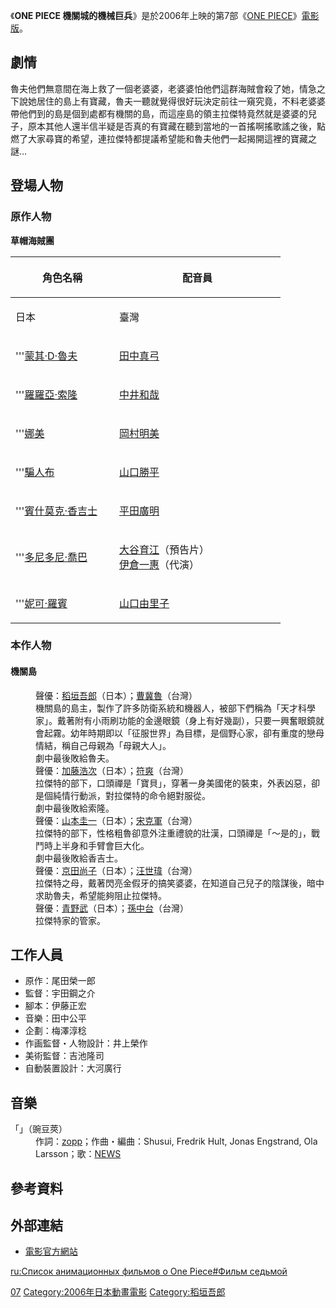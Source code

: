 {{noteTA|G1=OnePiece}}
{{電影資訊框
| 片名     = 航海王 機關城的機械巨兵
| 電影原名 = {{lang|ja|ONE PIECE THE MOVIE カラクリ城のメカ巨兵}}
| 圖像     = ONE PIECE THE MOVIE カラクリ城のメカ巨兵.jpg
| 圖像大小 = 
| 圖像說明 = 
| 片名表記 = 
| 副標題   = 
| 導演     = [[宇田鋼之介|宇田鋼之介]]
| 監製     = 
| 製片     = 
| 編劇     = [[伊藤正宏|伊藤正宏]]
| 劇本     = 
| 故事     = 
| 原著     = {{Based on|[[ONE_PIECE|ONE PIECE]]|[[尾田榮一郎|尾田榮一郎]]}}
| 旁白     =
| 統籌     = 
| 主演     = {{Plainlist|
* [[田中真弓|田中真弓]]
* [[中井和哉|中井和哉]]
* [[岡村明美|岡村明美]]
* [[山口勝平|山口勝平]]
* [[平田廣明|平田廣明]]
* [[大谷育江|大谷育江]]
* [[山口由里子|山口由里子]]
* '''來賓聲優'''
* [[稻垣吾郎|稻垣吾郎]]
}}
| 配樂     = [[田中公平|田中公平]]
| 主題曲   = [[NEWS|NEWS]]「{{lang|ja|サヤエンドウ}}」
| 片尾曲   = 
| 攝影     = 高橋基<br>大西弘悟
| 剪輯     = 後藤正浩
| 音效     = 渡邊繪里奈
| 製片商   = [[東映動畫|東映動畫]]
| 片長     = 95分鐘
| 產地     = {{JPN}}
| 語言     = [[日語|日語]]
| 上映日期 = {{flagicon|Japan}} 2006年3月4日<br>{{flagicon|Taiwan}} 2007年9月21日
| 發行商   = {{flagicon|Japan}} [[東映|東映]]<br>{{flagicon|Taiwan}} [[木棉花國際|木棉花國際]]
| 發行日期 = 
| 公映許可 = [[東映|東映]]
| 預算     = 
| 票房     = {{flagicon|Japan}} 9億日圓<ref>{{Cite journal |year = 2007|script-title=ja: 2006年 日本映画・外国映画 業界総決算 経営/製作/配給/興行のすべて |journal = [[キネマ旬報|キネマ旬報]] |issue = [[2007年|2007年]]（[[平成|平成]]19年）[[2月|2月]]下旬号 |pages = 184 |publisher = [[キネマ旬報社|キネマ旬報社]]}}</ref><br>{{flagicon|Taiwan}} 58萬新台幣（台北地區）
| 前集     = [[ONE_PIECE_祭典男爵與神祕島|ONE PIECE 祭典男爵與神祕島]]
| 續集     = [[ONE_PIECE_阿拉巴斯坦戰記_沙漠王女與海賊們|ONE PIECE 阿拉巴斯坦戰記 沙漠王女與海賊們]]
| 臺灣片名 = 航海王 機關城的鋼鐵巨兵
}}
《'''ONE PIECE 機關城的機械巨兵'''》是於2006年上映的第7部《[[ONE_PIECE|ONE PIECE]]》[[ONE_PIECE_(動畫)#電影版|電影版]]。

== 劇情 ==
魯夫他們無意間在海上救了一個老婆婆，老婆婆怕他們這群海賊會殺了她，情急之下說她居住的島上有寶藏，魯夫一聽就覺得很好玩決定前往一窺究竟，不料老婆婆帶他們到的島是個到處都有機關的島，而這座島的領主拉傑特竟然就是婆婆的兒子，原本其他人還半信半疑是否真的有寶藏在聽到當地的一首搖啊搖歌謠之後，點燃了大家尋寶的希望，連拉傑特都提議希望能和魯夫他們一起揭開這裡的寶藏之謎…

== 登場人物 ==
=== 原作人物 ===
'''草帽海賊團'''
{| class="wikitable" style="text-align:center;"
!rowspan="2" width=150|角色名稱
!colspan="2" width=250|配音員
|-
!width=150|{{Flagicon|JPN}} 日本
!width=100|{{flagicon|TWN}} 臺灣
|-
|'''[[蒙其·D·魯夫|蒙其·D·魯夫]]
| [[田中真弓|田中真弓]]
| [[詹雅菁|詹雅菁]]
|-
|'''[[羅羅亞·索隆|羅羅亞·索隆]]
| [[中井和哉|中井和哉]]
| [[宋克軍|宋克軍]]
|-
|'''[[娜美|娜美]]
| [[岡村明美|岡村明美]]
| [[許淑嬪|許淑嬪]]
|-
|'''[[騙人布|騙人布]]
| [[山口勝平|山口勝平]]
| [[符爽|符爽]]
|-
|'''[[賓什莫克·香吉士|賓什莫克·香吉士]]
| [[平田廣明|平田廣明]]
| [[孫中台|孫中台]]
|-
|'''[[多尼多尼·喬巴|多尼多尼·喬巴]]
| [[大谷育江|大谷育江]]（預告片）<br/>[[伊倉一惠|伊倉一惠]]（代演）
| [[詹雅菁|詹雅菁]]
|-
|'''[[妮可·羅賓|妮可·羅賓]]
| [[山口由里子|山口由里子]]
| [[許淑嬪|許淑嬪]]
|}

=== 本作人物 ===
==== 機關島 ====
; {{nihongo|Dr.拉傑特|ドクター・ラチェット|Doctor Ratchet}}
: 聲優：[[稻垣吾郎|稻垣吾郎]]（日本）；[[曹冀魯|曹冀魯]]（台灣）
: 機關島的島主，製作了許多防衛系統和機器人，被部下們稱為「天才科學家」。戴著附有小雨刷功能的金邊眼鏡（身上有好幾副），只要一興奮眼鏡就會起霧。幼年時期即以「征服世界」為目標，是個野心家，卻有重度的戀母情結，稱自己母親為「母親大人」。
: 劇中最後敗給魯夫。
; {{nihongo|正經將軍|マジ将軍|General Maji}}
: 聲優：[[加藤浩次|加藤浩次]]（日本）；[[符爽|符爽]]（台灣）
: 拉傑特的部下，口頭禪是「寶貝」，穿著一身美國佬的裝束，外表凶惡，卻是個純情行動派，對拉傑特的命令絕對服從。
: 劇中最後敗給索隆。
; {{nihongo|當真上校|ホンキ大佐|Colonel Honki}}
: 聲優：[[山本圭一|山本圭一]]（日本）；[[宋克軍|宋克軍]]（台灣）
: 拉傑特的部下，性格粗魯卻意外注重禮貌的壯漢，口頭禪是「～是的」，戰鬥時上半身和手臂會巨大化。
: 劇中最後敗給香吉士。
; {{nihongo|蘿芭|ローバ|Roba}}
: 聲優：[[京田尚子|京田尚子]]（日本）；[[汪世瑋|汪世瑋]]（台灣）
: 拉傑特之母，戴著閃亮金假牙的搞笑婆婆，在知道自己兒子的陰謀後，暗中求助魯夫，希望能夠阻止拉傑特。
; {{nihongo|權造|権造|Gonzo}}
: 聲優：[[青野武|青野武]]（日本）；[[孫中台|孫中台]]（台灣）
: 拉傑特家的管家。

== 工作人員 ==
* 原作：尾田榮一郎
* 監督：宇田鋼之介
* 腳本：伊藤正宏
* 音樂：田中公平
* 企劃：梅澤淳稔
* 作画監督・人物設計：井上榮作
* 美術監督：吉池隆司
* 自動裝置設計：大河廣行

== 音樂 ==
; 「{{lang|ja|サヤエンドウ}}」（豌豆莢）
: 作詞：[[zopp|zopp]]；作曲・編曲：Shusui, Fredrik Hult, Jonas Engstrand, Ola Larsson；歌：[[NEWS|NEWS]]

== 參考資料 ==
{{Reflist}}

== 外部連結 ==
* [http://www.toei-anim.co.jp/movie/2006_onepiece/ 電影官方網站]{{Wayback|url=http://www.toei-anim.co.jp/movie/2006_onepiece/ |date=20090226132132 }}

{{ONE PIECE}}

[[Category:ONE_PIECE劇場版|07]]
[[Category:2006年日本動畫電影|Category:2006年日本動畫電影]]
[[Category:稻垣吾郎|Category:稻垣吾郎]]

[[ru:Список_анимационных_фильмов_о_One_Piece#Фильм_седьмой|ru:Список анимационных фильмов о One Piece#Фильм седьмой]]